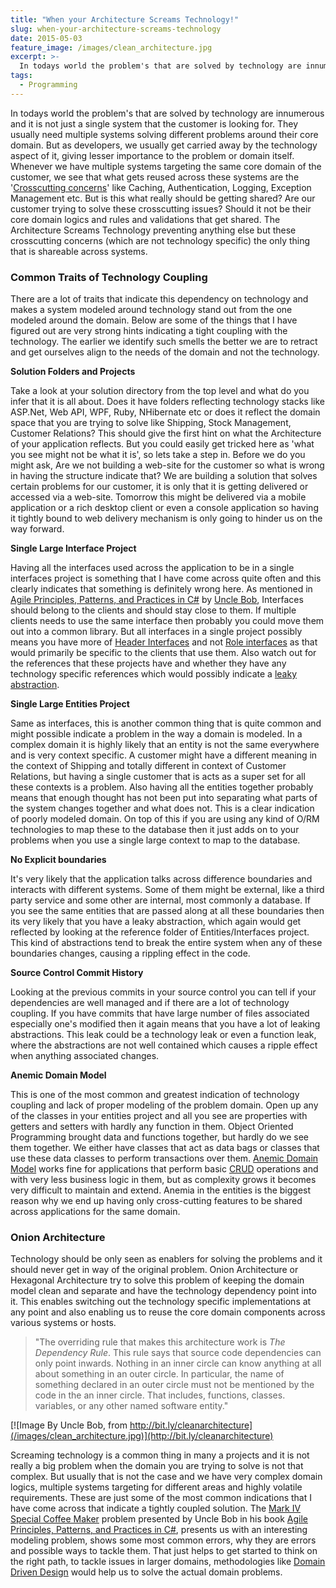 ```yaml
---
title: "When your Architecture Screams Technology!"
slug: when-your-architecture-screams-technology
date: 2015-05-03
feature_image: /images/clean_architecture.jpg
excerpt: >-
  In todays world the problem's that are solved by technology are innumerous and it is not just a single system that the customer is looking for. They usually need multiple...
tags:
  - Programming
---
```

In todays world the problem's that are solved by technology are innumerous and it is not just a single system that the customer is looking for. They usually need multiple systems solving different problems around their core domain. But as developers, we usually get carried away by the technology aspect of it, giving lesser importance to the problem or domain itself. Whenever we have multiple systems targeting the same core domain of the customer, we see that what gets reused across these systems are the '[Crosscutting concerns](https://msdn.microsoft.com/en-in/library/ee658105.aspx)' like Caching, Authentication, Logging, Exception Management etc. But is this what really should be getting shared? Are our customer trying to solve these crosscutting issues? Should it not be their core domain logics and rules and validations that get shared. The Architecture Screams Technology preventing anything else but these crosscutting concerns (which are not technology specific) the only thing that is shareable across systems.

### Common Traits of Technology Coupling

There are a lot of traits that indicate this dependency on technology and makes a system modeled around technology stand out from the one modeled around the domain. Below are some of the things that I have figured out are very strong hints indicating a tight coupling with the technology. The earlier we identify such smells the better we are to retract and get ourselves align to the needs of the domain and not the technology.

**Solution Folders and Projects**

Take a look at your solution directory from the top level and what do you infer that it is all about. Does it have folders reflecting technology stacks like ASP.Net, Web API, WPF, Ruby, NHibernate etc or does it reflect the domain space that you are trying to solve like Shipping, Stock Management, Customer Relations? This should give the first hint on what the Architecture of your application reflects. But you could easily get tricked here as 'what you see might not be what it is', so lets take a step in. Before we do you might ask, Are we not building a web-site for the customer so what is wrong in having the structure indicate that? We are building a solution that solves certain problems for our customer, it is only that it is getting delivered or accessed via a web-site. Tomorrow this might be delivered via a mobile application or a rich desktop client or even a console application so having it tightly bound to web delivery mechanism is only going to hinder us on the way forward.

**Single Large Interface Project**

Having all the interfaces used across the application to be in a single interfaces project is something that I have come across quite often and this clearly indicates that something is definitely wrong here. As mentioned in [Agile Principles, Patterns, and Practices in C#](http://www.amazon.in/gp/product/0131857258/ref=as_li_tl?ie=UTF8&camp=3626&creative=24822&creativeASIN=0131857258&linkCode=as2&tag=rahulpnath-21&linkId=VVMXRINDZWYFRWP4) by [Uncle Bob](https://twitter.com/unclebobmartin), Interfaces should belong to the clients and should stay close to them. If multiple clients needs to use the same interface then probably you could move them out into a common library. But all interfaces in a single project possibly means you have more of [Header Interfaces](http://martinfowler.com/bliki/HeaderInterface.html) and not [Role interfaces](http://blog.ploeh.dk/2013/01/10/RoleInterfaceRoleHint/) as that would primarily be specific to the clients that use them. Also watch out for the references that these projects have and whether they have any technology specific references which would possibly indicate a [leaky abstraction](http://en.wikipedia.org/wiki/Leaky_abstraction).

**Single Large Entities Project**

Same as interfaces, this is another common thing that is quite common and might possible indicate a problem in the way a domain is modeled. In a complex domain it is highly likely that an entity is not the same everywhere and is very context specific. A customer might have a different meaning in the context of Shipping and totally different in context of Customer Relations, but having a single customer that is acts as a super set for all these contexts is a problem. Also having all the entities together probably means that enough thought has not been put into separating what parts of the system changes together and what does not. This is a clear indication of poorly modeled domain. On top of this if you are using any kind of O/RM technologies to map these to the database then it just adds on to your problems when you use a single large context to map to the database.

**No Explicit boundaries**

It's very likely that the application talks across difference boundaries and interacts with different systems. Some of them might be external, like a third party service and some other are internal, most commonly a database. If you see the same entities that are passed along at all these boundaries then its very likely that you have a leaky abstraction, which again would get reflected by looking at the reference folder of Entities/Interfaces project. This kind of abstractions tend to break the entire system when any of these boundaries changes, causing a rippling effect in the code.

**Source Control Commit History**

Looking at the previous commits in your source control you can tell if your dependencies are well managed and if there are a lot of technology coupling. If you have commits that have large number of files associated especially one's modified then it again means that you have a lot of leaking abstractions. This leak could be a technology leak or even a function leak, where the abstractions are not well contained which causes a ripple effect when anything associated changes.

**Anemic Domain Model**

This is one of the most common and greatest indication of technology coupling and lack of proper modeling of the problem domain. Open up any of the classes in your entities project and all you see are properties with getters and setters with hardly any function in them. Object Oriented Programming brought data and functions together, but hardly do we see them together. We either have classes that act as data bags or classes that use these data classes to perform transactions over them. [Anemic Domain Model](http://www.martinfowler.com/bliki/AnemicDomainModel.html) works fine for applications that perform basic [CRUD](http://en.wikipedia.org/wiki/Create,_read,_update_and_delete) operations and with very less business logic in them, but as complexity grows it becomes very difficult to maintain and extend. Anemia in the entities is the biggest reason why we end up having only cross-cutting features to be shared across applications for the same domain.

### Onion Architecture

Technology should be only seen as enablers for solving the problems and it should never get in way of the original problem. Onion Architecture or Hexagonal Architecture try to solve this problem of keeping the domain model clean and separate and have the technology dependency point into it. This enables switching out the technology specific implementations at any point and also enabling us to reuse the core domain components across various systems or hosts.

> "The overriding rule that makes this architecture work is _The Dependency Rule_. This rule says that source code dependencies can only point inwards. Nothing in an inner circle can know anything at all about something in an outer circle. In particular, the name of something declared in an outer circle must not be mentioned by the code in the an inner circle. That includes, functions, classes. variables, or any other named software entity."

[![Image By Uncle Bob, from http://bit.ly/cleanarchitecture](/images/clean_architecture.jpg)](http://bit.ly/cleanarchitecture)

Screaming technology is a common thing in many a projects and it is not really a big problem when the domain you are trying to solve is not that complex. But usually that is not the case and we have very complex domain logics, multiple systems targeting for different areas and highly volatile requirements. These are just some of the most common indications that I have come across that indicate a tightly coupled solution. The [Mark IV Special Coffee Maker](http://www.objectmentor.com/resources/articles/CoffeeMaker.pdf) problem presented by Uncle Bob in his book [Agile Principles, Patterns, and Practices in C#](http://www.amazon.in/gp/product/0131857258/ref=as_li_tl?ie=UTF8&camp=3626&creative=24822&creativeASIN=0131857258&linkCode=as2&tag=rahulpnath-21&linkId=VVMXRINDZWYFRWP4), presents us with an interesting modeling problem, shows some most common errors, why they are errors and possible ways to tackle them. That just helps to get started to think on the right path, to tackle issues in larger domains, methodologies like [Domain Driven Design](http://www.amazon.in/gp/product/0321125215/ref=as_li_tl?ie=UTF8&camp=3626&creative=24822&creativeASIN=0321125215&linkCode=as2&tag=rahulpnath-21&linkId=F6WJ7JK5CYQOIJV6) would help us to solve the actual domain problems.